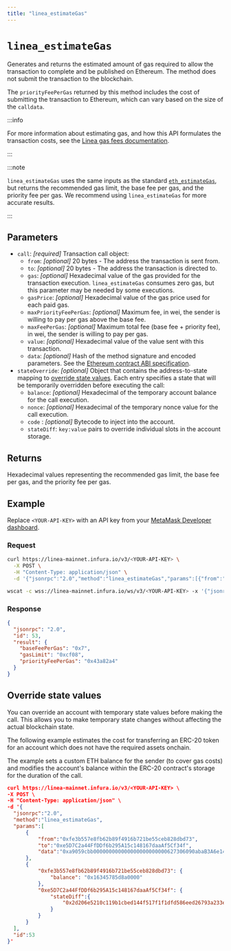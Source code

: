 ```yaml
---
title: "linea_estimateGas"
---
```



# `linea_estimateGas`

Generates and returns the estimated amount of gas required to allow the transaction to complete and be
published on Ethereum. The method does not submit the transaction to the blockchain.

The `priorityFeePerGas` returned by this method includes the cost of submitting the transaction to Ethereum, which
can vary based on the size of the `calldata`.

:::info

For more information about estimating gas, and how this API formulates the transaction costs, see the
[Linea gas fees documentation](https://docs.linea.build/build-on-linea/gas-fees).

:::

:::note

`linea_estimateGas` uses the same inputs as the standard [`eth_estimateGas`](https://docs.infura.io/api/networks/linea/json-rpc-methods/eth_estimategas),
but returns the recommended gas limit, the base fee per gas, and the priority fee per gas.
We recommend using `linea_estimateGas` for more accurate results.

:::

## Parameters

- `call`: _\[required]_ Transaction call object:
  - `from`: _\[optional]_ 20 bytes - The address the transaction is sent from.
  - `to`: _\[optional]_ 20 bytes - The address the transaction is directed to.
  - `gas`: _\[optional]_ Hexadecimal value of the gas provided for the transaction execution. `linea_estimateGas` consumes
      zero gas, but this parameter may be needed by some executions.
  - `gasPrice`: _\[optional]_ Hexadecimal value of the gas price used for each paid gas.
  - `maxPriorityFeePerGas`: _\[optional]_ Maximum fee, in wei, the sender is willing to pay per gas above the base fee.
  - `maxFeePerGas`: _\[optional]_ Maximum total fee (base fee + priority fee), in wei, the sender is willing to pay per gas.
  - `value`: _\[optional]_ Hexadecimal value of the value sent with this transaction.
  - `data`: _\[optional]_ Hash of the method signature and encoded parameters. See the
      [Ethereum contract ABI specification](https://docs.soliditylang.org/en/latest/abi-spec.html).
- `stateOverride`: _\[optional]_  Object that contains the address-to-state mapping to [override state values](#override-state-values).
    Each entry specifies a state that will be temporarily overridden before executing the call:
  - `balance`: _\[optional]_ Hexadecimal of the temporary account balance for the call execution.
  - `nonce`: _\[optional]_ Hexadecimal of the temporary nonce value for the call execution.
  - `code` : _\[optional]_ Bytecode to inject into the account.
  - `stateDiff`: `key:value` pairs to override individual slots in the account storage.

## Returns

Hexadecimal values representing the recommended gas limit, the base fee per gas, and the priority fee per gas.

## Example

Replace `<YOUR-API-KEY>` with an API key from your [MetaMask Developer dashboard](https://developer.metamask.io/).

### Request

<Tabs>
  <TabItem value="curl">

  ```bash
  curl https://linea-mainnet.infura.io/v3/<YOUR-API-KEY> \
    -X POST \
    -H "Content-Type: application/json" \
    -d '{"jsonrpc":"2.0","method":"linea_estimateGas","params":[{"from":"0x42c27251C710864Cf76f1b9918Ace3E585e6E21b","value":"0x1","gasPrice":"0x100000000","gas":"0x21000"}],"id":53}'
  ```

  </TabItem>
  <TabItem value="WSS">

  ```bash
  wscat -c wss://linea-mainnet.infura.io/ws/v3/<YOUR-API-KEY> -x '{"jsonrpc":"2.0","method":"linea_estimateGas","params":[{"from":"0x42c27251C710864Cf76f1b9918Ace3E585e6E21b","value":"0x1","gasPrice":"0x100000000","gas":"0x21000"}],"id":53}'
  ```

  </TabItem>
</Tabs>

### Response

<Tabs>
  <TabItem value="JSON">

```JSON
{
  "jsonrpc": "2.0",
  "id": 53,
  "result": {
    "baseFeePerGas": "0x7",
    "gasLimit": "0xcf08",
    "priorityFeePerGas": "0x43a82a4"
  }
}
```
  </TabItem>
</Tabs>

## Override state values

You can override an account with temporary state values before making the call. This allows you to
make temporary state changes without affecting the actual blockchain state.

The following example estimates the cost for transferring an ERC-20 token for an account which does not
have the required assets onchain.

The example sets a custom ETH balance for the sender (to cover gas costs) and modifies the account's
balance within the ERC-20 contract's storage for the duration of the call.

```json
curl https://linea-mainnet.infura.io/v3/<YOUR-API-KEY> \
-X POST \
-H "Content-Type: application/json" \
-d '{
  "jsonrpc":"2.0",
  "method":"linea_estimateGas",
  "params":[
      {
          "from":"0xfe3b557e8fb62b89f4916b721be55ceb828dbd73",
          "to":"0xe5D7C2a44FfDDf6b295A15c148167daaAf5Cf34f",
          "data":"0xa9059cbb000000000000000000000000627306090abaB3A6e1400e9345bC60c78a8BEf570000000000000000000000000000000000000000000000001bc16d674ec80000"
      },
      {
          "0xfe3b557e8fb62b89f4916b721be55ceb828dbd73": {
              "balance": "0x16345785d8a0000"
          },
          "0xe5D7C2a44FfDDf6b295A15c148167daaAf5Cf34f": {
              "stateDiff":{
                  "0x2d206e5210c119b1cbed144f517f1f1dfd586eed26793a233e6afc261f4cf97f":"0x0000000000000000000000000000000000000000000000001bc16d674ec80000"
              }
          }
      }
  ],
  "id":53
}'
```